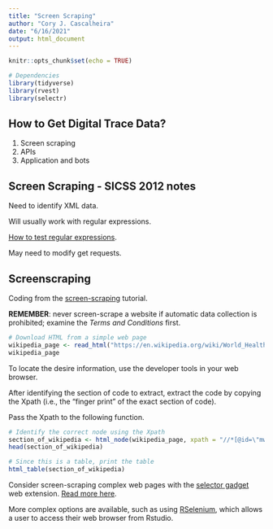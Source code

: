 ```yaml
---
title: "Screen Scraping"
author: "Cory J. Cascalheira"
date: "6/16/2021"
output: html_document
---
```


```r
knitr::opts_chunk$set(echo = TRUE)

# Dependencies
library(tidyverse)
library(rvest)
library(selectr)
```

## How to Get Digital Trace Data?

1. Screen scraping
2. APIs
3. Application and bots

## Screen Scraping - SICSS 2012 notes

Need to identify XML data.

Will usually work with regular expressions. 

[How to test regular expressions](https://regex101.com/).

May need to modify get requests.

## Screenscraping

Coding from the [screen-scraping](https://sicss.io/2020/materials/day2-digital-trace-data/screenscraping/rmarkdown/Screenscraping.html) tutorial.

**REMEMBER**: never screen-scrape a website if automatic data collection is prohibited; examine the *Terms and Conditions* first.

```r
# Download HTML from a simple web page
wikipedia_page <- read_html("https://en.wikipedia.org/wiki/World_Health_Organization_ranking_of_health_systems_in_2000")
wikipedia_page
```

To locate the desire information, use the developer tools in your web browser. 

After identifying the section of code to extract, extract the code by copying the Xpath (i.e., the "finger print" of the exact section of code). 

Pass the Xpath to the following function. 

```r
# Identify the correct node using the Xpath
section_of_wikipedia <- html_node(wikipedia_page, xpath = "//*[@id=\"mw-content-text\"]/div/table")
head(section_of_wikipedia)

# Since this is a table, print the table
html_table(section_of_wikipedia)
```

Consider screen-scraping complex web pages with the [selector gadget](https://selectorgadget.com/) web extension. [Read more here](https://sicss.io/2020/materials/day2-digital-trace-data/screenscraping/rmarkdown/Screenscraping.html).

More complex options are available, such as using [RSelenium](https://cran.r-project.org/web/packages/RSelenium/vignettes/basics.html), which allows a user to access their web browser from Rstudio.